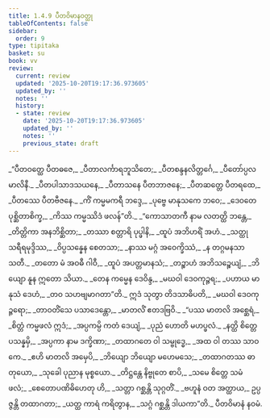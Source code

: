 ```yaml
---
title: 1.4.9 ပီတဝိမာနဝတ္ထု
tableOfContents: false
sidebar:
  order: 9
type: tipitaka
basket: su
book: vv
review:
  current: review
  updated: '2025-10-20T19:17:36.973605'
  updated_by: ''
  notes: ''
  history:
  - state: review
    date: '2025-10-20T19:17:36.973605'
    updated_by: ''
    notes: ''
    previous_state: draft
---
```



<DynamicBreadcrumb />


<ReviewStatus review={frontmatter.review} showDetails={true} />

<HypothesisAnnotation frontmatter={frontmatter} />

<Division number="795" book="vv" e="ch" v="19" p="65">

<Paragraph number="632" type="verses" book="vv">
_“ပီတဝတ္ထေ ပီတဓဇေ,_  
_ပီတာလင်္ကာရဘူသိတေ;_  
_ပီတစန္ဒနလိတ္တင်္ဂေ,_  
_ပီတော်ပ္ပလမာလိနီ._  

</Paragraph>

</Division>
<Division number="796" book="vv" e="ch" v="19" p="65">

<Paragraph number="633" type="verses" book="vv">
_ပီတပါသာဒသယနေ,_  
_ပီတာသနေ ပီတဘာဇနေ;_  
_ပီတဆတ္တေ ပီတရထေ,_  
_ပီတဿေ ပီတဗီဇနေ._  

</Paragraph>

</Division>
<Division number="797" book="vv" e="ch" v="19" p="66">

<Paragraph number="634" type="verses" book="vv">
_ကိံ ကမ္မမကရီ ဘဒ္ဒေ,_  
_ပုဗ္ဗေ မာနုသကေ ဘဝေ;_  
_ဒေဝတေ ပုစ္ဆိတာစိက္ခ,_  
_ကိဿ ကမ္မဿိဒံ ဖလန်”တိ._  

</Paragraph>

</Division>
<Division number="798" book="vv" e="ch" v="19" p="66">

<Paragraph number="635" type="verses" book="vv">
_“ကောသာတကီ နာမ လတတ္ထိ ဘန္တေ,_  
_တိတ္တိကာ အနဘိစ္ဆိတာ;_  
_တဿာ စတ္တာရိ ပုပ္ဖါနိ,_  
_ထူပံ အဘိဟရိံ အဟံ._  

</Paragraph>

</Division>
<Division number="799" book="vv" e="ch" v="19" p="66">

<Paragraph number="636" type="verses" book="vv">
_သတ္ထု သရီရမုဒ္ဒိဿ,_  
_ဝိပ္ပသန္နေန စေတသာ;_  
_နာဿ မဂ္ဂံ အဝေက္ခိဿံ,_  
_န တဂ္ဂမနသာ သတီ._  

</Paragraph>

</Division>
<Division number="800" book="vv" e="ch" v="19" p="66">

<Paragraph number="637" type="verses" book="vv">
_တတော မံ အဝဓီ ဂါဝီ,_  
_ထူပံ အပတ္တမာနသံ;_  
_တဉ္စာဟံ အဘိသဉ္စေယျံ,_  
_ဘိယျော နူန ဣတော သိယာ._  

</Paragraph>

</Division>
<Division number="801" book="vv" e="ch" v="19" p="66">

<Paragraph number="638" type="verses" book="vv">
_တေန ကမ္မေန ဒေဝိန္ဒ,_  
_မဃဝါ ဒေဝကုဉ္ဇရ;_  
_ပဟာယ မာနုသံ ဒေဟံ,_  
_တဝ သဟဗျမာဂတာ”တိ._  

</Paragraph>

</Division>
<Division number="802" book="vv" e="ch" v="19" p="66">

<Paragraph number="639" type="verses" book="vv">
ဣဒံ သုတွာ တိဒသာဓိပတိ,_  
_မဃဝါ ဒေဝကုဉ္ဇရော;_  
_တာဝတိံသေ ပသာဒေန္တော,_  
_မာတလိံ ဧတဒဗြဝိ._  

</Paragraph>

</Division>
<Division number="803" book="vv" e="ch" v="19" p="66">

<Paragraph number="640" type="verses" book="vv">
_“ပဿ မာတလိ အစ္ဆေရံ,_  
_စိတ္တံ ကမ္မဖလံ ဣဒံ;_  
_အပ္ပကမ္ပိ ကတံ ဒေယျံ,_  
_ပုညံ ဟောတိ မဟပ္ဖလံ._  

</Paragraph>

</Division>
<Division number="804" book="vv" e="ch" v="19" p="66">

<Paragraph number="641" type="verses" book="vv">
_နတ္ထိ စိတ္တေ ပသန္နမှိ,_  
_အပ္ပကာ နာမ ဒက္ခိဏာ;_  
_တထာဂတေ ဝါ သမ္ဗုဒ္ဓေ,_  
_အထ ဝါ တဿ သာဝကေ._  

</Paragraph>

</Division>
<Division number="805" book="vv" e="ch" v="19" p="66">

<Paragraph number="642" type="verses" book="vv">
_ဧဟိ မာတလိ အမှေပိ,_  
_ဘိယျော ဘိယျော မဟေမသေ;_  
_တထာဂတဿ ဓာတုယော,_  
_သုခေါ ပုညာန မုစ္စယော._  

</Paragraph>

</Division>
<Division number="806" book="vv" e="ch" v="19" p="66">

<Paragraph number="643" type="verses" book="vv">
_တိဋ္ဌန္တေ နိဗ္ဗုတေ စာပိ,_  
_သမေ စိတ္တေ သမံ ဖလံ;_  
_စေတောပဏိဓိဟေတု ဟိ,_  
_သတ္တာ ဂစ္ဆန္တိ သုဂ္ဂတိံ._  

</Paragraph>

</Division>
<Division number="807" book="vv" e="ch" v="19" p="66">

<Paragraph number="644" type="verses" book="vv">
_ဗဟူနံ ဝတ အတ္ထာယ,_  
ဥပ္ပဇ္ဇန္တိ တထာဂတာ;_  
_ယတ္ထ ကာရံ ကရိတွာန,_  
_သဂ္ဂံ ဂစ္ဆန္တိ ဒါယကာ”တိ._  


</Paragraph>
</Division>

<Paragraph number="645" type="center" book="vv">
ပီတဝိမာနံ နဝမံ.
</Paragraph>